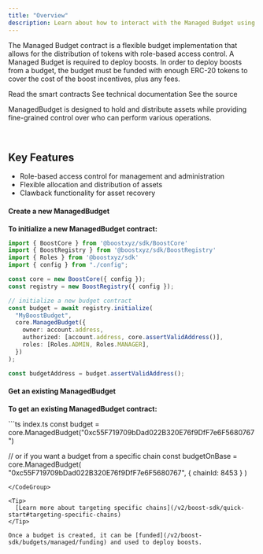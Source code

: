 ```yaml
---
title: "Overview"
description: Learn about how to interact with the Managed Budget using the SDK
---
```



The Managed Budget contract is a flexible budget implementation that allows for the distribution of tokens with role-based access control. A Managed Budget is required to deploy boosts.
In order to deploy boosts from a budget, the budget must be funded with enough ERC-20 tokens to cover the cost of the boost incentives, plus any fees.

<SDKDisclaimer />

<CardGroup cols={3}>
  <Card
    title="Smart Contract"
    icon="file-contract"
    href="https://github.com/boostxyz/boost-protocol/blob/main/packages/evm/contracts/budgets/ManagedBudget.sol"
  >
      Read the smart contracts
  </Card>
  <Card
    title="Typedoc"
    icon="file-lines"
    href="https://sdk.boost.xyz/classes/ManagedBudget.html"
  >
    See technical documentation
  </Card>
  <Card
    title="SDK Implementation"
    icon="file-code"
    href="https://github.com/boostxyz/boost-protocol/blob/main/packages/sdk/src/Budgets/ManagedBudget.ts"
  >
    See the source
  </Card>
</CardGroup>

ManagedBudget is designed to hold and distribute assets while providing fine-grained control over who can perform various operations.

<br />
<BudgetFlow />

## Key Features

- Role-based access control for management and administration
- Flexible allocation and distribution of assets
- Clawback functionality for asset recovery

#### Create a new ManagedBudget

**To initialize a new ManagedBudget contract:**

<CodeGroup>

  ```ts index.ts
  import { BoostCore } from '@boostxyz/sdk/BoostCore'
  import { BoostRegistry } from '@boostxyz/sdk/BoostRegistry'
  import { Roles } from '@boostxyz/sdk'
  import { config } from "./config";

  const core = new BoostCore({ config });
  const registry = new BoostRegistry({ config });

  // initialize a new budget contract
  const budget = await registry.initialize(
    "MyBoostBudget",
    core.ManagedBudget({
      owner: account.address,
      authorized: [account.address, core.assertValidAddress()],
      roles: [Roles.ADMIN, Roles.MANAGER],
    })
  );

  const budgetAddress = budget.assertValidAddress();
  ```

  <Config />
</CodeGroup>

#### Get an existing ManagedBudget

**To get an existing ManagedBudget contract:**

<CodeGroup>
```ts index.ts
const budget = core.ManagedBudget("0xc55F719709bDad022B320E76f9DfF7e6F5680767")

// or if you want a budget from a specific chain
const budgetOnBase = core.ManagedBudget(
  "0xc55F719709bDad022B320E76f9DfF7e6F5680767",
  { chainId: 8453 }
)
```
</CodeGroup>

<Tip>
  [Learn more about targeting specific chains](/v2/boost-sdk/quick-start#targeting-specific-chains)
</Tip>

Once a budget is created, it can be [funded](/v2/boost-sdk/budgets/managed/funding) and used to deploy boosts.
